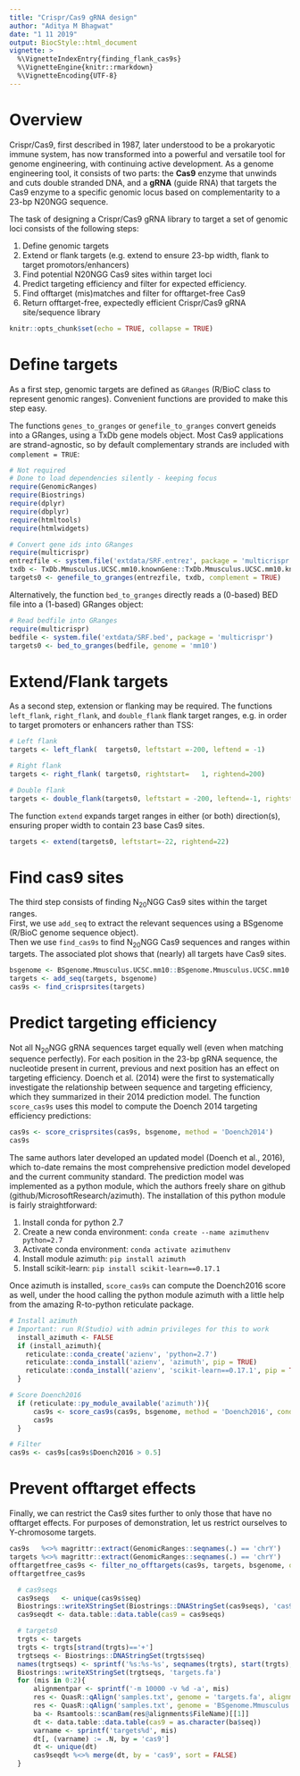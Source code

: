 ```yaml
---
title: "Crispr/Cas9 gRNA design"
author: "Aditya M Bhagwat"
date: "1 11 2019"
output: BiocStyle::html_document
vignette: >
  %\VignetteIndexEntry{finding_flank_cas9s}
  %\VignetteEngine{knitr::rmarkdown}
  %\VignetteEncoding{UTF-8}
---
```


# Overview {-}

Crispr/Cas9, first described in 1987, later understood to be a prokaryotic immune system, has now transformed into a powerful and versatile tool for genome engineering, with continuing active development. As a genome engineering tool, it consists of two parts: the **Cas9** enzyme that unwinds and cuts double stranded DNA, and a **gRNA** (guide RNA) that targets the Cas9 enzyme to a specific genomic locus based on complementarity to a 23-bp N20NGG sequence.

The task of designing a Crispr/Cas9 gRNA library to target a set of genomic loci consists of the following steps:

1. Define genomic targets
2. Extend or flank targets (e.g. extend to ensure 23-bp width, flank to target promotors/enhancers)
3. Find potential N20NGG Cas9 sites within target loci
4. Predict targeting efficiency and filter for expected efficiency.
5. Find offtarget (mis)matches and filter for offtarget-free Cas9
6. Return offtarget-free, expectedly efficient Crispr/Cas9 gRNA site/sequence library


```r
knitr::opts_chunk$set(echo = TRUE, collapse = TRUE)
```

# Define targets

As a first step, genomic targets are defined as `GRanges` (R/BioC class to represent genomic ranges). 
Convenient functions are provided to make this step easy.  

The functions `genes_to_granges` or `genefile_to_granges` convert geneids into a GRanges, using a TxDb gene models object. Most Cas9 applications are strand-agnostic, so by default complementary strands are included with `complement = TRUE`:


```r
# Not required
# Done to load dependencies silently - keeping focus
require(GenomicRanges)
require(Biostrings)
require(dplyr)
require(dbplyr)
require(htmltools)
require(htmlwidgets)
```

```r
# Convert gene ids into GRanges
require(multicrispr)
entrezfile <- system.file('extdata/SRF.entrez', package = 'multicrispr')
txdb <- TxDb.Mmusculus.UCSC.mm10.knownGene::TxDb.Mmusculus.UCSC.mm10.knownGene
targets0 <- genefile_to_granges(entrezfile, txdb, complement = TRUE)
```

Alternatively, the function `bed_to_granges` directly reads a (0-based) BED file into a (1-based) GRanges object:

```r
# Read bedfile into GRanges
require(multicrispr)
bedfile <- system.file('extdata/SRF.bed', package = 'multicrispr')
targets0 <- bed_to_granges(bedfile, genome = 'mm10')
```


# Extend/Flank targets

As a second step, extension or flanking may be required. The functions `left_flank`, `right_flank`, and `double_flank` flank target ranges, e.g. in order to target promoters or enhancers rather than TSS:

```r
# Left flank
targets <- left_flank(  targets0, leftstart =-200, leftend = -1)

# Right flank
targets <- right_flank( targets0, rightstart=   1, rightend=200)

# Double flank
targets <- double_flank(targets0, leftstart = -200, leftend=-1, rightstart=1, rightend=200)
```


The function `extend` expands target ranges in either (or both) direction(s), ensuring proper width to contain 23 base Cas9 sites.

```r
targets <- extend(targets0, leftstart=-22, rightend=22)
```


# Find cas9 sites

The third step consists of finding N~20~NGG Cas9 sites within the target ranges.  
First, we use `add_seq` to extract the relevant sequences using a BSgenome (R/BioC genome sequence object).  
Then we use `find_cas9s` to find N~20~NGG Cas9 sequences and ranges within targets.
The associated plot shows that (nearly) all targets have Cas9 sites.

```r
bsgenome <- BSgenome.Mmusculus.UCSC.mm10::BSgenome.Mmusculus.UCSC.mm10
targets <- add_seq(targets, bsgenome)
cas9s <- find_crisprsites(targets)
```

# Predict targeting efficiency

Not all N~20~NGG gRNA sequences target equally well (even when matching sequence perfectly). For each position in the 23-bp gRNA sequence, the  nucleotide present in current, previous and next position has an effect on targeting efficiency. Doench et al. (2014) were the first to systematically investigate the relationship between sequence and targeting efficiency, which they summarized in their 2014 prediction model. The function `score_cas9s` uses this model to compute the Doench 2014 targeting efficiency predictions:

```r
cas9s <- score_crisprsites(cas9s, bsgenome, method = 'Doench2014')
cas9s
```

The same authors later developed an updated model (Doench et al., 2016), which to-date remains the most comprehensive prediction model developed and the current community standard. The prediction model was implemented as a python module, which the authors freely share on github (github/MicrosoftResearch/azimuth). The installation of this python module is fairly straightforward:

1. Install conda for python 2.7
2. Create a new conda environment: `conda create --name azimuthenv python=2.7`
3. Activate conda environment:     `conda activate azimuthenv`
4. Install module azimuth:         `pip install azimuth`
5. Install scikit-learn:           `pip install scikit-learn==0.17.1`

Once azimuth is installed, `score_cas9s` can compute the Doench2016 score as well, under the hood calling the python module azimuth with a little help from the amazing R-to-python reticulate package.

```r
# Install azimuth
# Important: run R(Studio) with admin privileges for this to work
  install_azimuth <- FALSE
  if (install_azimuth){
    reticulate::conda_create('azienv', 'python=2.7')                         # Create condaenv 'azimuth'
    reticulate::conda_install('azienv', 'azimuth', pip = TRUE)               # Install azimuth
    reticulate::conda_install('azienv', 'scikit-learn==0.17.1', pip = TRUE)  # Install scikit-learn
  }

# Score Doench2016
  if (reticulate::py_module_available('azimuth')){
      cas9s <- score_cas9s(cas9s, bsgenome, method = 'Doench2016', condaenv = 'azienv')
      cas9s
  }

# Filter
cas9s <- cas9s[cas9s$Doench2016 > 0.5]

```


# Prevent offtarget effects

Finally, we can restrict the Cas9 sites further to only those that have no offtarget effects. 
For purposes of demonstration, let us restrict ourselves to Y-chromosome targets.


```r
cas9s   %<>% magrittr::extract(GenomicRanges::seqnames(.) == 'chrY')
targets %<>% magrittr::extract(GenomicRanges::seqnames(.) == 'chrY')
offtargetfree_cas9s <- filter_no_offtargets(cas9s, targets, bsgenome, offtargetchr = 'chrY')
offtargetfree_cas9s
```


```r

  # cas9seqs
  cas9seqs   <- unique(cas9s$seq)
  Biostrings::writeXStringSet(Biostrings::DNAStringSet(cas9seqs), 'cas9s.fa')
  cas9seqdt <- data.table::data.table(cas9 = cas9seqs)

  # targets0
  trgts <- targets
  trgts <- trgts[strand(trgts)=='+']
  trgtseqs <- Biostrings::DNAStringSet(trgts$seq)
  names(trgtseqs) <- sprintf('%s:%s-%s', seqnames(trgts), start(trgts), end(trgts))
  Biostrings::writeXStringSet(trgtseqs, 'targets.fa')
  for (mis in 0:2){
      alignmentpar <- sprintf('-m 10000 -v %d -a', mis)
      res <- QuasR::qAlign('samples.txt', genome = 'targets.fa', alignmentParameter = alignmentpar)
      res <- QuasR::qAlign('samples.txt', genome = 'BSgenome.Mmusculus.UCSC.mm10', alignmentParameter = alignmentpar)
      ba <- Rsamtools::scanBam(res@alignments$FileName)[[1]]
      dt <- data.table::data.table(cas9 = as.character(ba$seq))
      varname <- sprintf('targets%d', mis)
      dt[, (varname) := .N, by = 'cas9']
      dt <- unique(dt)
      cas9seqdt %<>% merge(dt, by = 'cas9', sort = FALSE)
  }
```





